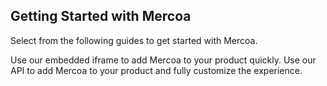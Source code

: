 ## Getting Started with Mercoa

Select from the following guides to get started with Mercoa.

<Cards>
  <Card title="iframe Quick Start" icon="window-maximize" href="/ui-quick-start">
    Use our embedded iframe to add Mercoa to your product quickly.
  </Card>
  <Card title="API Quick Start" icon="terminal" href="/api-quick-start">
    Use our API to add Mercoa to your product and fully customize the experience.
  </Card>
</Cards>
